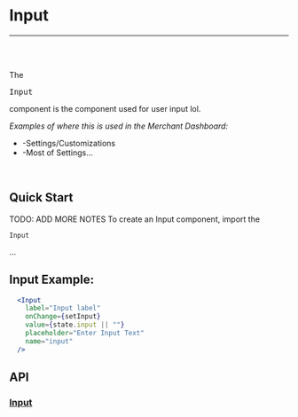


<Meta title="Documentation|Components/Input" />

# Input

---
<br />
<Story id="examples-components-input--basic" />
<br />


The <pre>Input</pre> component is the component used for user input lol.

<em>Examples of where this is used in the Merchant Dashboard:</em>

* -Settings/Customizations
* -Most of Settings...

<br />

## Quick Start
TODO: ADD MORE NOTES
To create an Input component, import the <pre>`Input`</pre> ...


## Input Example:

```jsx
  <Input
    label="Input label"
    onChange={setInput}
    value={state.input || ""}
    placeholder="Enter Input Text"
    name="input"
  />
```

## API
### [Input](https://github.com/tapcartinc/tapcart-dashboard-components/blob/master/lib/components/Input.js)
<Props of={Input} />




